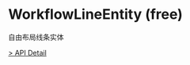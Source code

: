 # WorkflowLineEntity (free)

自由布局线条实体

[> API Detail](https://flowgram.ai/auto-docs/free-layout-core/classes/WorkflowLineEntity.html)

